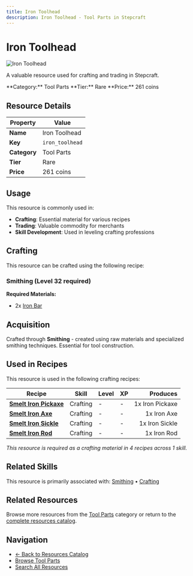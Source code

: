 ```yaml
---
title: Iron Toolhead
description: Iron Toolhead - Tool Parts in Stepcraft
---
```


# Iron Toolhead

<div className="flex items-start gap-6 mb-8">
  <div className="flex-shrink-0">
    <img src="/assets/resources/smithing/iron_toolhead.png" alt="Iron Toolhead" className="w-24 h-24 border rounded-lg" />
  </div>
  <div className="flex-1">
    <div className="space-y-2">
      <p className="text-lg text-muted-foreground">A valuable resource used for crafting and trading in Stepcraft.</p>
      <div className="flex flex-wrap gap-4 text-sm">
        <span className="px-2 py-1 bg-blue-100 dark:bg-blue-900 rounded-md">
          **Category:** Tool Parts
        </span>
        <span className="px-2 py-1 bg-blue-100 dark:bg-blue-900 rounded-md">
          **Tier:** Rare
        </span>
        <span className="px-2 py-1 bg-green-100 dark:bg-green-900 rounded-md">
          **Price:** 261 coins
        </span>
      </div>
    </div>
  </div>
</div>

## Resource Details

| Property | Value |
|----------|-------|
| **Name** | Iron Toolhead |
| **Key** | `iron_toolhead` |
| **Category** | Tool Parts |
| **Tier** | Rare |
| **Price** | 261 coins |


## Usage

This resource is commonly used in:

- **Crafting**: Essential material for various recipes
- **Trading**: Valuable commodity for merchants
- **Skill Development**: Used in leveling crafting professions



## Crafting

This resource can be crafted using the following recipe:

### Smithing (Level 32 required)

**Required Materials:**
- 2x [Iron Bar](/docs/resources/individual/iron_bar)





## Acquisition

Crafted through **Smithing** - created using raw materials and specialized smithing techniques. Essential for tool construction.


## Used in Recipes

This resource is used in the following crafting recipes:

| Recipe | Skill | Level | XP | Produces |
|--------|-------|-------|----|---------:|
| **[Smelt Iron Pickaxe](/docs/items/individual/iron_pickaxe)** | Crafting | - | - | 1x Iron Pickaxe |
| **[Smelt Iron Axe](/docs/items/individual/iron_axe)** | Crafting | - | - | 1x Iron Axe |
| **[Smelt Iron Sickle](/docs/items/individual/iron_sickle)** | Crafting | - | - | 1x Iron Sickle |
| **[Smelt Iron Rod](/docs/items/individual/iron_rod)** | Crafting | - | - | 1x Iron Rod |

*This resource is required as a crafting material in 4 recipes across 1 skill.*


## Related Skills

This resource is primarily associated with: [Smithing](/docs/skills/individual/smithing) • [Crafting](/docs/skills/individual/crafting)

## Related Resources

Browse more resources from the [Tool Parts](/docs/resources#tool-parts) category or return to the [complete resources catalog](/docs/resources).

## Navigation

- [← Back to Resources Catalog](/docs/resources)
- [Browse Tool Parts](/docs/resources#tool-parts)
- [Search All Resources](/search)
